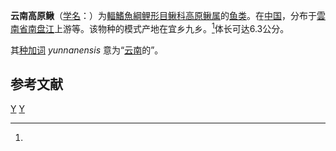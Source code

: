 {{Speciesbox
| status = NE
| status_system = IUCN3.1
| genus = Triplophysa
| species = yunnanensis
| authority = Yang, 1990<ref name='id6423'>{{cite web| url =http://www.bioinfo.cn/db05/BjdwSpecies.php?action=view&id=6423| title =云南高原鳅| work =中国动物物种编目数据库| publisher =中国科学院微生物研究所| author =中国科学院动物研究所| accessdate =2009-04-11| deadurl =yes| archiveurl =https://web.archive.org/web/20160305032543/http://www.bioinfo.cn/db05/BjdwSpecies.php?action=view&id=6423| archivedate =2016-03-05}}</ref>
| synonyms = 
}}

'''云南高原鳅'''（[[学名|学名]]：{{lang|la|''Triplophysa yunnanensis''}}）为[[輻鰭魚綱|輻鰭魚綱]][[鲤形目|鲤形目]][[鳅科|鳅科]][[高原鳅属|高原鳅属]]的[[鱼类|鱼类]]。在[[中国|中国]]，分布于[[雲南省|雲南省]][[南盘江|南盘江]]上游等。该物种的模式产地在宜乡九乡。<ref name='id6423'/>体长可达6.3公分。

其[[种加词|种加词]] ''yunnanensis'' 意为“[[云南|云南]]的”。

== 参考文献 ==
{{reflist}}

{{Taxonbar|from=Q1040811}}

[[Category:高原鳅属|Y]]
[[Category:1990年描述的魚類|Y]]


{{鯉形目小作品}}